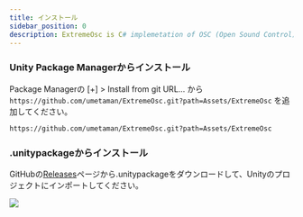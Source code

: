 ```yaml
---
title: インストール
sidebar_position: 0
description: ExtremeOsc is C# implemetation of OSC (Open Sound Control) for Unity.
---
```


### Unity Package Managerからインストール

Package Managerの [+] > Install from git URL... から `https://github.com/umetaman/ExtremeOsc.git?path=Assets/ExtremeOsc` を追加してください。

```
https://github.com/umetaman/ExtremeOsc.git?path=Assets/ExtremeOsc
```


### .unitypackageからインストール

GitHubの[Releases](https://github.com/umetaman/ExtremeOsc/releases/)ページから.unitypackageをダウンロードして、Unityのプロジェクトにインポートしてください。

![](assets/install_unitypackage.png)
